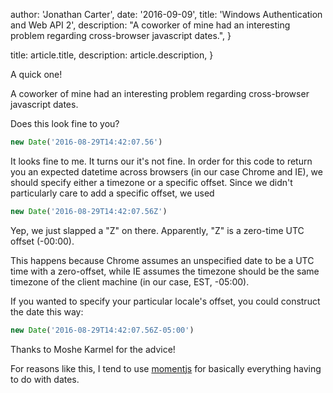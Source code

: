 
 author: 'Jonathan Carter',
 date: '2016-09-09',
 title: 'Windows Authentication and Web API 2',
 description:
 "A coworker of mine had an interesting problem regarding cross-browser javascript dates.",
}

 title: article.title,
 description: article.description,
}


A quick one!

A coworker of mine had an interesting problem regarding cross-browser javascript dates.

Does this look fine to you?

``` javascript
new Date('2016-08-29T14:42:07.56')
```

It looks fine to me. It turns our it's not fine. In order for this code to return you an expected datetime across browsers (in our case Chrome and IE), we should specify either a timezone or a specific offset. Since we didn't particularly care to add a specific offset, we used

``` javascript
new Date('2016-08-29T14:42:07.56Z')
``` 

Yep, we just slapped a "Z" on there. Apparently, "Z" is a zero-time UTC offset (-00:00). 

This happens because Chrome assumes an unspecified date to be a UTC time with a zero-offset, while IE assumes the timezone should be the same timezone of the client machine (in our case, EST, -05:00).

If you wanted to specify your particular locale's offset, you could construct the date this way:

``` javascript
new Date('2016-08-29T14:42:07.56Z-05:00')
```

Thanks to Moshe Karmel for the advice! 

For reasons like this, I tend to use [momentjs](http://momentjs.com/) for basically everything having to do with dates. 